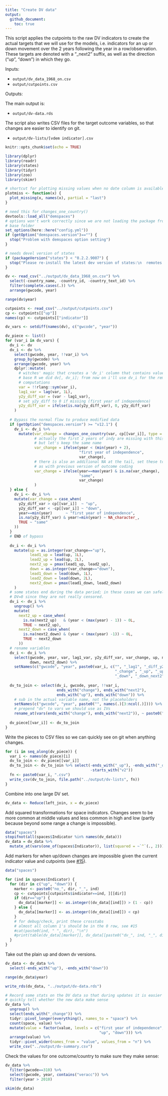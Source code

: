 ```yaml
---
title: "Create DV data"
output: 
  github_document:
    toc: true
---
```


This script applies the cutpoints to the raw DV indicators to create the actual targets that we will use for the models, i.e. indicators for an up or down movement over the 2 years following the year in a row/observation. These targets are denoted with a "_next2" suffix, as well as the direction ("up", "down") in which they go.

Inputs:

- `output/dv_data_1968_on.csv`
- `output/cutpoints.csv`

Outputs:

The main output is:

- `output/dv-data.rds`

The script also writes CSV files for the target outcome variables, so that changes are easier to identify on git. 

- `output/dv-lists/[vdem indicator].csv`



```r
knitr::opts_chunk$set(echo = TRUE)

library(dplyr)
library(readr)
library(states)
library(tidyr)
library(zoo)
library(skimr)

# shortcut for plotting missing values when no date column is available
plotmiss <- function(x) {
  plot_missing(x, names(x), partial = "last")
}

# need this for changes_one_country()
devtools::load_all("demspaces")
# options won't work correctly since we are not loading the package from 
# base folder
set_options(here::here("config.yml"))
if (getOption("demspaces.version")=="") {
  stop("Problem with demspaces option setting")
}

# needs devel version of states
if (packageVersion("states") < "0.2.2.9007") {
  stop("Please re-install the latest dev version of states:\n  remotes::install_github(\"andybega/states\")")
}
```

```r
dv <- read_csv("../output/dv_data_1968_on.csv") %>%
  select(-country_name, -country_id, -country_text_id) %>%
  filter(complete.cases(.)) %>%
  arrange(gwcode, year)

range(dv$year)
```


```r
cutpoints <- read_csv("../output/cutpoints.csv")
cp <- cutpoints[["up"]]
names(cp) <- cutpoints[["indicator"]]

dv_vars <- setdiff(names(dv), c("gwcode", "year"))

dv_piece <- list()
for (var_i in dv_vars) {
  dv_i <- dv
  dv_i <- dv %>%
    select(gwcode, year, !!var_i) %>%
    group_by(gwcode) %>%
    arrange(gwcode, year) %>%
    dplyr::mutate(
      # witches' magic that creates a 'dv_i' column that contains values as if in 
      # base R we did dv[, dv_i]; from now on i'll use dv_i for the remaining
      # computations
      var = !!rlang::sym(var_i),
      lag1_var = lag(var, 1L),
      y2y_diff_var = (var - lag1_var),
      # set y2y_diff to 0 if missing (first year of independence)
      y2y_diff_var = ifelse(is.na(y2y_diff_var), 0, y2y_diff_var)
    ) 
  
  # Bypass the normal flow to produce modified data
  if (getOption("demspaces.version") >= "v12.1") {
    dv_i <- dv_i %>%
      mutate(var_change = changes_one_country(var, cp[[var_i]], type = "mod", min_f = 0.1),
             # actually the first 2 years of indy are missing with this algo,
             # but let's keep the same name
             var_change = ifelse(year < (min(year) + 2), 
                                 "first year of independence",
                                 var_change),
             # there is also an additional NA at the tail, set these to "same"
             # as with previous version of outcome coding
             var_change = ifelse(year==max(year) & is.na(var_change),
                                 "same",
                                 var_change)
             )
  } else {
    dv_i <- dv_i %>%
    mutate(var_change = case_when(
      y2y_diff_var > cp[[var_i]]  ~ "up",
      y2y_diff_var < -cp[[var_i]] ~ "down",
      year==min(year)      ~ "first year of independence",
      is.na(y2y_diff_var) & year!=min(year) ~ NA_character_,
      TRUE ~ "same"
    ))
  }
  # END of bypass
  
  dv_i <- dv_i %>%
    mutate(up = as.integer(var_change=="up"),
           lead1_up = lead(up, 1L),
           lead2_up = lead(up, 2L),
           next2_up = pmax(lead1_up, lead2_up),
           down = as.integer(var_change=="down"),
           lead1_down = lead(down, 1L),
           lead2_down = lead(down, 2L),
           next2_down = pmax(lead1_down, lead2_down)
    ) 
  # some states end during the data period; in these cases we can safely code
  # DV=0 since they are not really censored. 
  dv_i <- dv_i %>%
    ungroup() %>%
    mutate(
      next2_up = case_when(
        is.na(next2_up)   & (year < (max(year) - 1)) ~ 0L,
        TRUE ~ next2_up),
      next2_down = case_when(
        is.na(next2_down) & (year < (max(year) -1)) ~ 0L,
        TRUE ~ next2_down
      ))
  # rename variables
  dv_i <- dv_i %>%
    select(gwcode, year, var, lag1_var, y2y_diff_var, var_change, up, next2_up,
           down, next2_down) %>%
    setNames(c("gwcode", "year", paste0(var_i, c("", "_lag1", "_diff_y2y", 
                                                 "_change", "_up", "_up_next2", 
                                                 "_down", "_down_next2"))))
  
  dv_to_join <- select(dv_i, gwcode, year, !!var_i, 
                       ends_with("change"), ends_with("next2"), 
                       ends_with("up"), ends_with("down")) %>%
    # sub in the actual variable name, not the placeholders
    setNames(c("gwcode", "year", paste0("", names(.)[3:ncol(.)]))) %>%
    # prepend "dv" to vars we should use as IVs
    rename_at(vars(ends_with("change"), ends_with("next2")), ~ paste0("dv_", .))
  
  dv_piece[[var_i]] <- dv_to_join
}
```

Write the pieces to CSV files so we can quickly see on git when anything changes.

```r
for (i in seq_along(dv_piece)) {
  var_i <- names(dv_piece)[i]
  dv_to_join <- dv_piece[[var_i]]
  dv_to_join <- dv_to_join %>% select(-ends_with("_up"), -ends_with("_down"),
                                      -starts_with("v2"))
  fn <- paste0(var_i, ".csv")
  write_csv(dv_to_join, file.path("../output/dv-lists", fn))
}
```

Combine into one large DV set. 

```r
dv_data <- Reduce(left_join, x = dv_piece)
```


Add squared transformations for space indicators. Changes seem to be more common at middle values and less common in high and low (partly because beyond some range a change is impossible). 

```r
data("spaces")
stopifnot(all(spaces$Indicator %in% names(dv_data)))
dv_data = dv_data %>%
  mutate_at(vars(one_of(spaces$Indicator)), list(squared = ~`^`(., 2)))
```

Add markers for when up/down changes are impossible given the current indicator value and cutpoints (see [#15](https://github.com/vdeminstitute/demspaces/issues/15)). 

```r
data("spaces")

for (ind in spaces$Indicator) {
  for (dir in c("up", "down")) {
    marker <- paste0("no_", dir, "_", ind)
    cp <- cutpoints[cutpoints$indicator==ind, ][[dir]]
    if (dir=="up") {
      dv_data[[marker]] <- as.integer((dv_data[[ind]]) > (1 - cp))
    } else {
      dv_data[[marker]] <- as.integer((dv_data[[ind]]) < cp)
    }
    # for debug/check, print these crosstabs
    # almost all column 1's should be in the 0 row, see #15
    #cat(paste0(ind, " ", dir), "\n")
    #print(table(dv_data[[marker]], dv_data[[paste0("dv_", ind, "_", dir, "_next2")]]))
  }
}
```

Take out the plain up and down dv versions.

```r
dv_data <- dv_data %>%
  select(-ends_with("up"), -ends_with("down"))

range(dv_data$year)

write_rds(dv_data, "../output/dv-data.rds")

# Record some stats on the DV data so that during updates it is easier to
# quickly tell whether the new data make sense
dv_data %>%
  ungroup() %>%
  select(ends_with("_change")) %>%
  tidyr::pivot_longer(everything(), names_to = "space") %>%
  count(space, value) %>%
  mutate(value = factor(value, levels = c("first year of independence", "same",
                                          "up", "down"))) %>%
  arrange(value) %>%
  tidyr::pivot_wider(names_from = "value", values_from = "n") %>%
  write_csv("../output/dv-summary.csv")
```

Check the values for one outcome/country to make sure they make sense:

```r
dv_data %>%
  filter(gwcode==310) %>%
  select(gwcode, year, contains("veracc")) %>%
  filter(year > 2010)
```


```r
skim(dv_data)
```

